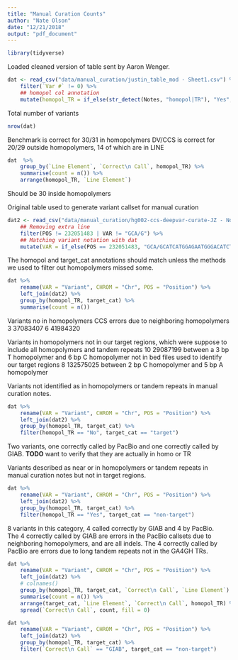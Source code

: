 ```yaml
---
title: "Manual Curation Counts"
author: "Nate Olson"
date: "12/21/2018"
output: "pdf_document"
---
```


```r
library(tidyverse)
```

Loaded cleaned version of table sent by Aaron Wenger.
```r
dat <- read_csv("data/manual_curation/justin_table_mod - Sheet1.csv") %>%
    filter(`Var #` != 0) %>% 
    ## homopol col annotation
    mutate(homopol_TR = if_else(str_detect(Notes, "homopol|TR"), "Yes","No"))
```
Total number of variants
```r
nrow(dat)
```
Benchmark is correct for 30/31 in homopolymers
DV/CCS is correct for 20/29 outside homopolymers, 14 of which are in LINE
```r
dat  %>% 
    group_by(`Line Element`, `Correct\n Call`, homopol_TR) %>% 
    summarise(count = n()) %>% 
    arrange(homopol_TR, `Line Element`)
```
Should be 30 inside homopolymers

Original table used to generate variant callset for manual curation
```r
dat2 <- read_csv("data/manual_curation/hg002-ccs-deepvar-curate-JZ - November 19, 2_38 AM - hg002-ccs-deepvar-curate-JZ.csv") %>% 
    ## Removing extra line 
    filter(POS != 232051483	| VAR != "GCA/G") %>% 
    ## Matching variant notation with dat
    mutate(VAR = if_else(POS == 232051483, "GCA/GCATCATGGAGAATGGGACATCTC", VAR))
```

The homopol and target_cat annotations should match unless the methods we used to filter out homopolymers missed some. 

```r
dat %>% 
    rename(VAR = "Variant", CHROM = "Chr", POS = "Position") %>% 
    left_join(dat2) %>% 
    group_by(homopol_TR, target_cat) %>% 
    summarise(count = n())
```


Variants no in homopolymers CCS errors due to neighboring homopolymers
3	37083407
6	41984320

Variants in homopolymers not in our target regions, which were suppose to include all homopolymers and tandem repeats
10	29087199 between a 3 bp T homopolymer and 6 bp C homopolymer not in bed files used to identify our target regions
8	132575025 between 2 bp C homopolymer and 5 bp A homopolymer


Variants not identified as in homopolymers or tandem repeats in manual curation notes.
```r
dat %>% 
    rename(VAR = "Variant", CHROM = "Chr", POS = "Position") %>% 
    left_join(dat2) %>% 
    group_by(homopol_TR, target_cat) %>% 
    filter(homopol_TR == "No", target_cat == "target")
```
Two variants, one correctly called by PacBio and one correctly called by GIAB. 
__TODO__ want to verify that they are actually in homo or TR


Variants described as near or in homopolymers or tandem repeats in manual curation notes but not in target regions.
```r
dat %>% 
    rename(VAR = "Variant", CHROM = "Chr", POS = "Position") %>% 
    left_join(dat2) %>% 
    group_by(homopol_TR, target_cat) %>% 
    filter(homopol_TR == "Yes", target_cat == "non-target")
```
8 variants in this category, 4 called correctly by GIAB and 4 by PacBio.   
The 4 correctly called by GIAB are errors in the PacBio callsets due to neighboring homopolymers, and are all indels. 
The 4 correctly called by PacBio are errors due to long tandem repeats not in the GA4GH TRs. 

```r
dat %>% 
    rename(VAR = "Variant", CHROM = "Chr", POS = "Position") %>% 
    left_join(dat2) %>% 
    # colnames()
    group_by(homopol_TR, target_cat, `Correct\n Call`, `Line Element`) %>% 
    summarise(count = n()) %>% 
    arrange(target_cat, `Line Element`, `Correct\n Call`, homopol_TR) %>% 
    spread(`Correct\n Call`, count, fill = 0)
```

```r
dat %>% 
    rename(VAR = "Variant", CHROM = "Chr", POS = "Position") %>% 
    left_join(dat2) %>% 
    group_by(homopol_TR, target_cat) %>% 
    filter(`Correct\n Call` == "GIAB", target_cat == "non-target")
```

